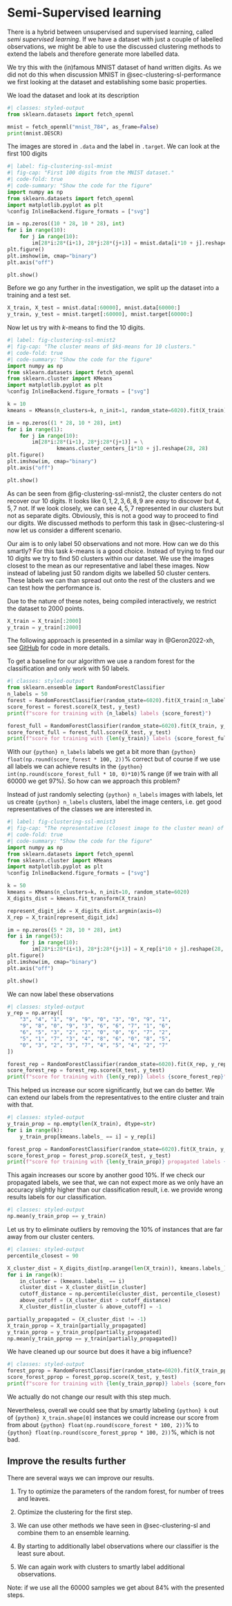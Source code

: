 # Semi-Supervised learning {#sec-clustering-ssl}

There is a hybrid between unsupervised and supervised learning, called _semi supervised learning_. 
If we have a dataset with just a couple of labelled observations, we might be able to use the discussed clustering methods to extend the labels and therefore generate more labelled data. 

We try this with the (in)famous MNIST dataset of hand written digits. 
As we did not do this when discussion MNIST in @sec-clustering-sl-performance we first looking at the dataset and establishing some basic properties.

We load the dataset and look at its description
```python
#| classes: styled-output
from sklearn.datasets import fetch_openml

mnist = fetch_openml("mnist_784", as_frame=False)
print(mnist.DESCR)
```

The images are stored in `.data` and the label in `.target`.
We can look at the first 100 digits

```python
#| label: fig-clustering-ssl-mnist
#| fig-cap: "First 100 digits from the MNIST dataset."
#| code-fold: true
#| code-summary: "Show the code for the figure"
import numpy as np
from sklearn.datasets import fetch_openml
import matplotlib.pyplot as plt
%config InlineBackend.figure_formats = ["svg"]

im = np.zeros((10 * 28, 10 * 28), int)
for i in range(10):
    for j in range(10):
        im[28*i:28*(i+1), 28*j:28*(j+1)] = mnist.data[i*10 + j].reshape(28, 28)
plt.figure()
plt.imshow(im, cmap="binary")
plt.axis("off")

plt.show()
```

Before we go any further in the investigation, we split up the dataset into a training and a test set.

```python
X_train, X_test = mnist.data[:60000], mnist.data[60000:]
y_train, y_test = mnist.target[:60000], mnist.target[60000:]
```

Now let us try with $k$-means to find the 10 digits.

```python
#| label: fig-clustering-ssl-mnist2
#| fig-cap: "The cluster means of $k$-means for 10 clusters."
#| code-fold: true
#| code-summary: "Show the code for the figure"
import numpy as np
from sklearn.datasets import fetch_openml
from sklearn.cluster import KMeans
import matplotlib.pyplot as plt
%config InlineBackend.figure_formats = ["svg"]

k = 10
kmeans = KMeans(n_clusters=k, n_init=1, random_state=6020).fit(X_train)

im = np.zeros((1 * 28, 10 * 28), int)
for i in range(1):
    for j in range(10):
        im[28*i:28*(i+1), 28*j:28*(j+1)] = \
                kmeans.cluster_centers_[i*10 + j].reshape(28, 28)
plt.figure()
plt.imshow(im, cmap="binary")
plt.axis("off")

plt.show()
```
As can be seen from @fig-clustering-ssl-mnist2, the cluster centers do not recover our 10 digits. 
It looks like $0, 1, 2, 3, 6, 8, 9$ are _easy_ to discover but $4, 5, 7$ not.
If we look closely, we can see $4, 5, 7$ represented in our clusters but not as separate digits. 
Obviously, this is not a good way to proceed to find our digits.
We discussed methods to perform this task in @sec-clustering-sl now let us consider a different scenario. 

Our aim is to only label 50 observations and not more. 
How can we do this smartly?
For this task $k$-means is a good choice. 
Instead of trying to find our 10 digits we try to find 50 clusters within our dataset.
We use the images closest to the mean as our representative and label these images. 
Now instead of labeling just 50 random digits we labelled 50 cluster centers.
These labels we can than spread out onto the rest of the clusters and we can test how the performance is. 

::: {.callout-important}
Due to the nature of these notes, being compiled interactively, we restrict the dataset to 2000 points.

```python
X_train = X_train[:2000]
y_train = y_train[:2000]
```
:::

::: {.callout-important}
The following approach is presented in a similar way in @Geron2022-xh, see [GitHub](https://github.com/ageron/handson-ml3/blob/main/03_classification.ipynb) for code in more details. 
:::

To get a baseline for our algorithm we use a random forest for the classification and only work with 50 labels. 

```python
#| classes: styled-output
from sklearn.ensemble import RandomForestClassifier
n_labels = 50
forest = RandomForestClassifier(random_state=6020).fit(X_train[:n_labels], y_train[:n_labels])
score_forest = forest.score(X_test, y_test)
print(f"score for training with {n_labels} labels {score_forest}")

forest_full = RandomForestClassifier(random_state=6020).fit(X_train, y_train)
score_forest_full = forest_full.score(X_test, y_test)
print(f"score for training with {len(y_train)} labels {score_forest_full}")
```
With our `{python} n_labels` labels we get a bit more than `{python} float(np.round(score_forest * 100, 2))`% correct but of course if we use all labels we can achieve results in the `{python} int(np.round(score_forest_full * 10, 0)*10)`% range (if we train with all 60000 we get 97%).
So how can we approach this problem?

Instead of just randomly selecting `{python} n_labels` images with labels, let us create `{python} n_labels` clusters, label the image centers, i.e. get good representatives of the classes we are interested in.
```python
#| label: fig-clustering-ssl-mnist3
#| fig-cap: "The representative (closest image to the cluster mean) of the 50 clusters found with $k$-means for the first 1500 digits in the MNIST dataset."
#| code-fold: true
#| code-summary: "Show the code for the figure"
import numpy as np
from sklearn.datasets import fetch_openml
from sklearn.cluster import KMeans
import matplotlib.pyplot as plt
%config InlineBackend.figure_formats = ["svg"]

k = 50
kmeans = KMeans(n_clusters=k, n_init=10, random_state=6020)
X_digits_dist = kmeans.fit_transform(X_train)

represent_digit_idx = X_digits_dist.argmin(axis=0)
X_rep = X_train[represent_digit_idx]

im = np.zeros((5 * 28, 10 * 28), int)
for i in range(5):
    for j in range(10):
        im[28*i:28*(i+1), 28*j:28*(j+1)] = X_rep[i*10 + j].reshape(28, 28)
plt.figure()
plt.imshow(im, cmap="binary")
plt.axis("off")

plt.show()
```
We can now label these observations
```python
#| classes: styled-output
y_rep = np.array([
    "3", "4", "1", "9", "9", "0", "3", "0", "9", "1",
    "9", "8", "0", "9", "3", "6", "6", "7", "1", "6",
    "6", "5", "3", "2", "2", "0", "0", "6", "7", "2",
    "5", "1", "7", "3", "4", "8", "6", "0", "8", "5",
    "0", "3", "2", "3", "7", "4", "5", "4", "2", "7" 
])

forest_rep = RandomForestClassifier(random_state=6020).fit(X_rep, y_rep)
score_forest_rep = forest_rep.score(X_test, y_test)
print(f"score for training with {len(y_rep)} labels {score_forest_rep}")
```

This helped us increase our score significantly, but we can do better.
We can extend our labels from the representatives to the entire cluster and train with that.

```python
#| classes: styled-output
y_train_prop = np.empty(len(X_train), dtype=str)
for i in range(k):
    y_train_prop[kmeans.labels_ == i] = y_rep[i]

forest_prop = RandomForestClassifier(random_state=6020).fit(X_train, y_train_prop)
score_forest_prop = forest_prop.score(X_test, y_test)
print(f"score for training with {len(y_train_prop)} propagated labels {score_forest_prop}")
```

This again increases our score by another good 10%. 
If we check our propagated labels, we see that, we can not expect more as we only have an accuracy slightly higher than our classification result, i.e. we provide wrong results labels for our classification.
```python
#| classes: styled-output
np.mean(y_train_prop == y_train)
```

Let us try to eliminate outliers by removing the 10% of instances that are far away from our cluster centers.

```python
#| classes: styled-output
percentile_closest = 90

X_cluster_dist = X_digits_dist[np.arange(len(X_train)), kmeans.labels_]
for i in range(k):
    in_cluster = (kmeans.labels_ == i)
    cluster_dist = X_cluster_dist[in_cluster]
    cutoff_distance = np.percentile(cluster_dist, percentile_closest)
    above_cutoff = (X_cluster_dist > cutoff_distance)
    X_cluster_dist[in_cluster & above_cutoff] = -1

partially_propagated = (X_cluster_dist != -1)
X_train_pprop = X_train[partially_propagated]
y_train_pprop = y_train_prop[partially_propagated]
np.mean(y_train_pprop == y_train[partially_propagated])
```
We have cleaned up our source but does it have a big influence?
```python
#| classes: styled-output
forest_pprop = RandomForestClassifier(random_state=6020).fit(X_train_pprop, y_train_pprop)
score_forest_pprop = forest_pprop.score(X_test, y_test)
print(f"score for training with {len(y_train_pprop)} labels {score_forest_pprop}")
```
We actually do not change our result with this step much.

Nevertheless, overall we could see that by smartly labeling `{python} k` out of `{python} X_train.shape[0]` instances we could increase our score from from about `{python} float(np.round(score_forest * 100, 2))`% to `{python} float(np.round(score_forest_pprop * 100, 2))`%, which is not bad.



::: {.callout-caution appearance="simple" icon=false}
:::: {#exr-semisupervised-improve}

## Improve the results further

There are several ways we can improve our results.

1. Try to optimize the parameters of the random forest, for number of trees and leaves. 

1. Optimize the clustering for the first step.

1. We can use other methods we have seen in @sec-clustering-sl and combine them to an ensemble learning. 

1. By starting to additionally label observations where our classifier is the least sure about. 

1. We can again work with clusters to smartly label additional observations.

Note: if we use all the 60000 samples we get about 84% with the presented steps.
::::
:::


